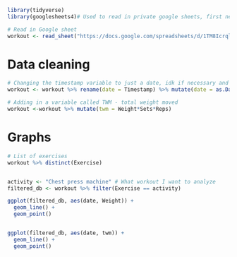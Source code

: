 ```r
library(tidyverse)
library(googlesheets4)# Used to read in private google sheets, first needed to authenticate google account with: gs4_auth() 

# Read in Google sheet
workout <- read_sheet("https://docs.google.com/spreadsheets/d/1TM8IcrqlYRlk8Ggxig1XMGh5e12KzZTGbh41tp6IB6k/edit?gid=1377271102#gid=1377271102")
```


# Data cleaning 
```r
# Changing the timestamp variable to just a date, idk if necessary and a little funky way of doing it as well lol
workout <- workout %>% rename(date = Timestamp) %>% mutate(date = as.Date(date))

# Adding in a variable called TWM - total weight moved
workout <-workout %>% mutate(twm = Weight*Sets*Reps)

```


# Graphs 
```r
# List of exercises 
workout %>% distinct(Exercise) 


activity <- "Chest press machine" # What workout I want to analyze
filtered_db <- workout %>% filter(Exercise == activity)

ggplot(filtered_db, aes(date, Weight)) +
  geom_line() +
  geom_point()


ggplot(filtered_db, aes(date, twm)) +
  geom_line() +
  geom_point()
```

